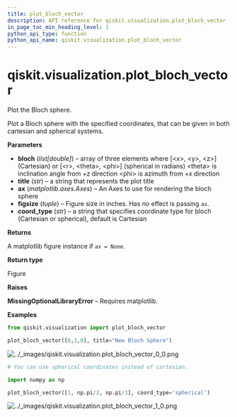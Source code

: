```yaml
---
title: plot_bloch_vector
description: API reference for qiskit.visualization.plot_bloch_vector
in_page_toc_min_heading_level: 1
python_api_type: function
python_api_name: qiskit.visualization.plot_bloch_vector
---
```


# qiskit.visualization.plot\_bloch\_vector

<Function id="qiskit.visualization.plot_bloch_vector" github="https://github.com/qiskit/qiskit/tree/stable/0.21/qiskit/visualization/state_visualization.py" signature="plot_bloch_vector(bloch, title='', ax=None, figsize=None, coord_type='cartesian')">
  Plot the Bloch sphere.

  Plot a Bloch sphere with the specified coordinates, that can be given in both cartesian and spherical systems.

  **Parameters**

  *   **bloch** (*list\[double]*) – array of three elements where \[\<x>, \<y>, \<z>] (Cartesian) or \[\<r>, \<theta>, \<phi>] (spherical in radians) \<theta> is inclination angle from +z direction \<phi> is azimuth from +x direction
  *   **title** (*str*) – a string that represents the plot title
  *   **ax** (*matplotlib.axes.Axes*) – An Axes to use for rendering the bloch sphere
  *   **figsize** (*tuple*) – Figure size in inches. Has no effect is passing `ax`.
  *   **coord\_type** (*str*) – a string that specifies coordinate type for bloch (Cartesian or spherical), default is Cartesian

  **Returns**

  A matplotlib figure instance if `ax = None`.

  **Return type**

  Figure

  **Raises**

  **MissingOptionalLibraryError** – Requires matplotlib.

  **Examples**

  ```python
  from qiskit.visualization import plot_bloch_vector

  plot_bloch_vector([0,1,0], title="New Bloch Sphere")
  ```

  ![../\_images/qiskit.visualization.plot\_bloch\_vector\_0\_0.png](/images/api/qiskit/0.37/qiskit.visualization.plot_bloch_vector_0_0.png)

  ```python
  # You can use spherical coordinates instead of cartesian.

  import numpy as np

  plot_bloch_vector([1, np.pi/2, np.pi/3], coord_type='spherical')
  ```

  ![../\_images/qiskit.visualization.plot\_bloch\_vector\_1\_0.png](/images/api/qiskit/0.37/qiskit.visualization.plot_bloch_vector_1_0.png)
</Function>

